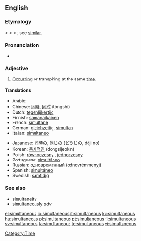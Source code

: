 ==English==

===Etymology===
< {{ML.}} {{term|simultaneus}} < {{term|simultim||at the same time, extended}} < {{etyl|la}} {{term|simul||together, at the same time}}; see [[similar]].

===Pronunciation===
* {{rhymes|eɪniəs}}

===Adjective===
{{en-adj|-}}

# [[occur|Occurring]] or transpiring at the same [[time]].

====Translations====
{{trans-top|at the same time}}
* Arabic: {{Arab|[[معا|معًا]]}} {{IPAchar|(máʕan)}}
* Chinese: [[同時]], [[同时]] (tóngshí)
* Dutch: [[tegenlijkertijd]]
* Finnish: [[samanaikainen]]
* French: [[simultané]]
* German: [[gleichzeitig]], [[simultan]]
* Italian: [[simultaneo]]
{{trans-mid}}
* Japanese: [[同時]]の, [[同じ]]の (どうじの, dōji no)
* Korean: [[동시적인]] (dongsijeokin)
* Polish: [[równoczesny]] {{m}}, [[jednoczesny]] {{m}}
* Portuguese: [[simultâneo]]
* Russian: [[одновременный]] (odnovrémmenyj)
* Spanish: [[simultáneo]]
* Swedish: [[samtidig]]
{{trans-bottom}}

===See also===
* [[simultaneity]] {{pos n}}
* [[simultaneously]] ''adv''

[[Category:Time]]

[[el:simultaneous]]
[[io:simultaneous]]
[[it:simultaneous]]
[[ku:simultaneous]]
[[hu:simultaneous]]
[[pl:simultaneous]]
[[pt:simultaneous]]
[[fi:simultaneous]]
[[sv:simultaneous]]
[[ta:simultaneous]]
[[te:simultaneous]]
[[vi:simultaneous]]